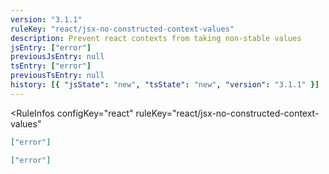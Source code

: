 ```yaml
---
version: "3.1.1"
ruleKey: "react/jsx-no-constructed-context-values"
description: Prevent react contexts from taking non-stable values
jsEntry: ["error"]
previousJsEntry: null
tsEntry: ["error"]
previousTsEntry: null
history: [{ "jsState": "new", "tsState": "new", "version": "3.1.1" }]
---
```


<RuleInfos 
  configKey="react" 
  ruleKey="react/jsx-no-constructed-context-values" 
>

```json
["error"]
```

```json
["error"]
```

</RuleInfos>
